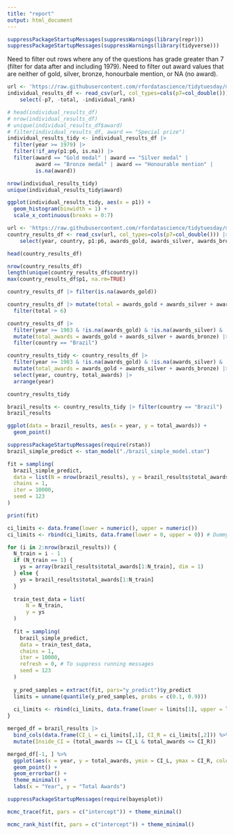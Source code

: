 ```yaml
---
title: "report"
output: html_document
---
```


```r
suppressPackageStartupMessages(suppressWarnings(library(repr)))
suppressPackageStartupMessages(suppressWarnings(library(tidyverse)))
```

Need to filter out rows where any of the questions has grade greater than 7 (filter for data after and including 1979).
Need to filter out award values that are neither of gold, silver, bronze, honourbale mention, or NA (no award).

```r
url <- 'https://raw.githubusercontent.com/rfordatascience/tidytuesday/main/data/2024/2024-09-24/individual_results_df.csv'
individual_results_df <- read_csv(url, col_types=cols(p7=col_double())) |>
    select(-p7, -total, -individual_rank)

# head(individual_results_df)
# nrow(individual_results_df)
# unique(individual_results_df$award)
# filter(individual_results_df, award == "Special prize")
individual_results_tidy <- individual_results_df |>
  filter(year >= 1979) |>
  filter(!if_any(p1:p6, is.na)) |>
  filter(award == "Gold medal" | award == "Silver medal" |
         award == "Bronze medal" | award == "Honourable mention" |
         is.na(award))
```

```r
nrow(individual_results_tidy)
unique(individual_results_tidy$award)
```
```r
ggplot(individual_results_tidy, aes(x = p1)) +
  geom_histogram(binwidth = 1) +
  scale_x_continuous(breaks = 0:7)
```
```r
url <- 'https://raw.githubusercontent.com/rfordatascience/tidytuesday/main/data/2024/2024-09-24/country_results_df.csv'
country_results_df <- read_csv(url, col_types=cols(p7=col_double())) |> 
    select(year, country, p1:p6, awards_gold, awards_silver, awards_bronze)

head(country_results_df)
```
```r
nrow(country_results_df)
length(unique(country_results_df$country))
max(country_results_df$p1, na.rm=TRUE)
```
```r
country_results_df |> filter(is.na(awards_gold))
```
```r
country_results_df |> mutate(total = awards_gold + awards_silver + awards_bronze) |>
  filter(total > 6)
```
```r
country_results_df |>
  filter(year >= 1983 & !is.na(awards_gold) & !is.na(awards_silver) & !is.na(awards_bronze)) |>
  mutate(total_awards = awards_gold + awards_silver + awards_bronze) |>
  filter(country == "Brazil")
```


```r
country_results_tidy <- country_results_df |>
  filter(year >= 1983 & !is.na(awards_gold) & !is.na(awards_silver) & !is.na(awards_bronze)) |>
  mutate(total_awards = awards_gold + awards_silver + awards_bronze) |>
  select(year, country, total_awards) |>
  arrange(year)

country_results_tidy
```
```r
brazil_results <- country_results_tidy |> filter(country == "Brazil")
brazil_results
```
```r
ggplot(data = brazil_results, aes(x = year, y = total_awards)) +
  geom_point()
```
```r
suppressPackageStartupMessages(require(rstan))
brazil_simple_predict <- stan_model("./brazil_simple_model.stan")
```

```r
fit = sampling(
  brazil_simple_predict,
  data = list(N = nrow(brazil_results), y = brazil_results$total_awards),
  chains = 1,
  iter = 10000,
  seed = 123
)
```
```r
print(fit)
```
```r
ci_limits <- data.frame(lower = numeric(), upper = numeric())
ci_limits <- rbind(ci_limits, data.frame(lower = 0, upper = 0)) # Dummy first row

for (i in 2:nrow(brazil_results)) {
  N_train = i - 1
  if (N_train == 1) {
    ys = array(brazil_results$total_awards[1:N_train], dim = 1)
  } else {
    ys = brazil_results$total_awards[1:N_train]
  }
  
  train_test_data = list(
      N = N_train,
      y = ys
  )
  
  fit = sampling(
    brazil_simple_predict,
    data = train_test_data,
    chains = 1,
    iter = 10000,
    refresh = 0, # To suppress running messages
    seed = 123
  )
  
  y_pred_samples = extract(fit, pars="y_predict")$y_predict
  limits = unname(quantile(y_pred_samples, probs = c(0.1, 0.9)))
  
  ci_limits <- rbind(ci_limits, data.frame(lower = limits[1], upper = limits[2]))
}
```

```r
merged_df = brazil_results |> 
  bind_cols(data.frame(CI_L = ci_limits[,1], CI_R = ci_limits[,2])) %>% 
  mutate(Inside_CI = (total_awards >= CI_L & total_awards <= CI_R)) 

merged_df[-1, ] %>% 
  ggplot(aes(x = year, y = total_awards, ymin = CI_L, ymax = CI_R, color=Inside_CI)) +
  geom_point() + 
  geom_errorbar() +
  theme_minimal() +
  labs(x = "Year", y = "Total Awards")
```



















```r
suppressPackageStartupMessages(require(bayesplot))
```

```r
mcmc_trace(fit, pars = c("intercept")) + theme_minimal()
```

```r
mcmc_rank_hist(fit, pars = c("intercept")) + theme_minimal()
```




















